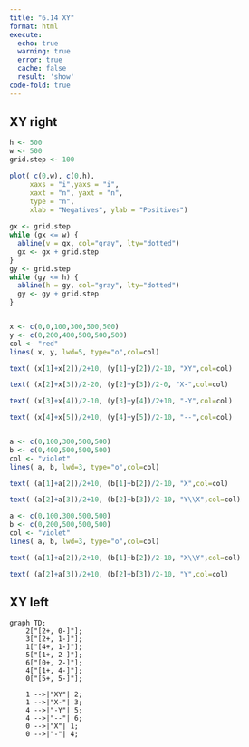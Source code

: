 ```yaml
---
title: "6.14 XY"
format: html
execute:
  echo: true
  warning: true
  error: true
  cache: false
  result: 'show'
code-fold: true
---
```


## XY right

```r

h <- 500 
w <- 500 
grid.step <- 100

plot( c(0,w), c(0,h),  
     xaxs = "i",yaxs = "i",
     xaxt = "n", yaxt = "n",
     type = "n",
     xlab = "Negatives", ylab = "Positives")
     
gx <- grid.step
while (gx <= w) {
  abline(v = gx, col="gray", lty="dotted")
  gx <- gx + grid.step
}
gy <- grid.step
while (gy <= h) {
  abline(h = gy, col="gray", lty="dotted")
  gy <- gy + grid.step
}


x <- c(0,0,100,300,500,500)
y <- c(0,200,400,500,500,500)
col <- "red"
lines( x, y, lwd=5, type="o",col=col)

text( (x[1]+x[2])/2+10, (y[1]+y[2])/2-10, "XY",col=col)

text( (x[2]+x[3])/2-20, (y[2]+y[3])/2-0, "X-",col=col)

text( (x[3]+x[4])/2-10, (y[3]+y[4])/2+10, "-Y",col=col)

text( (x[4]+x[5])/2+10, (y[4]+y[5])/2-10, "--",col=col)


a <- c(0,100,300,500,500)
b <- c(0,400,500,500,500)
col <- "violet"
lines( a, b, lwd=3, type="o",col=col)

text( (a[1]+a[2])/2+10, (b[1]+b[2])/2-10, "X",col=col)

text( (a[2]+a[3])/2+10, (b[2]+b[3])/2-10, "Y\\X",col=col)

a <- c(0,100,300,500,500)
b <- c(0,200,500,500,500)
col <- "violet"
lines( a, b, lwd=3, type="o",col=col)

text( (a[1]+a[2])/2+10, (b[1]+b[2])/2-10, "X\\Y",col=col)

text( (a[2]+a[3])/2+10, (b[2]+b[3])/2-10, "Y",col=col)


```

## XY left

```mermaid

graph TD;
    2["[2+, 0-]"];
    3["[2+, 1-]"];
    1["[4+, 1-]"];
    5["[1+, 2-]"];
    6["[0+, 2-]"];
    4["[1+, 4-]"];
    0["[5+, 5-]"];
    
    1 -->|"XY"| 2;
    1 -->|"X-"| 3;
    4 -->|"-Y"| 5;
    4 -->|"--"| 6;
    0 -->|"X"| 1;
    0 -->|"-"| 4;


```